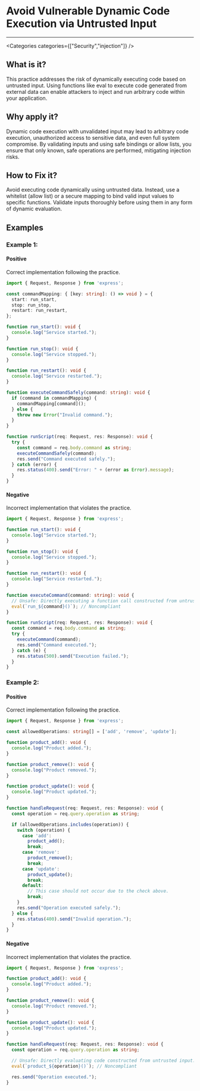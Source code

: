 

# Avoid Vulnerable Dynamic Code Execution via Untrusted Input

<Severity severity={SeverityLevels.CRITICAL} />

---

<Categories categories={["Security","injection"]} />

## What is it?
This practice addresses the risk of dynamically executing code based on untrusted input. Using functions like eval to execute code generated from external data can enable attackers to inject and run arbitrary code within your application.

## Why apply it?
Dynamic code execution with unvalidated input may lead to arbitrary code execution, unauthorized access to sensitive data, and even full system compromise. By validating inputs and using safe bindings or allow lists, you ensure that only known, safe operations are performed, mitigating injection risks.

## How to Fix it?
Avoid executing code dynamically using untrusted data. Instead, use a whitelist (allow list) or a secure mapping to bind valid input values to specific functions. Validate inputs thoroughly before using them in any form of dynamic evaluation.

## Examples

### Example 1:

<!-- #example -->

#### Positive

<!-- #example_positive_description -->
Correct implementation following the practice.

<!-- #example_positive_code -->
```ts
import { Request, Response } from 'express';

const commandMapping: { [key: string]: () => void } = {
  start: run_start,
  stop: run_stop,
  restart: run_restart,
};

function run_start(): void {
  console.log("Service started.");
}

function run_stop(): void {
  console.log("Service stopped.");
}

function run_restart(): void {
  console.log("Service restarted.");
}

function executeCommandSafely(command: string): void {
  if (command in commandMapping) {
    commandMapping[command]();
  } else {
    throw new Error("Invalid command.");
  }
}

function runScript(req: Request, res: Response): void {
  try {
    const command = req.body.command as string;
    executeCommandSafely(command);
    res.send("Command executed safely.");
  } catch (error) {
    res.status(400).send("Error: " + (error as Error).message);
  }
}
```

#### Negative

<!-- #example_negative_description -->
Incorrect implementation that violates the practice.

<!-- #example_negative_code -->
```ts
import { Request, Response } from 'express';

function run_start(): void {
  console.log("Service started.");
}

function run_stop(): void {
  console.log("Service stopped.");
}

function run_restart(): void {
  console.log("Service restarted.");
}

function executeCommand(command: string): void {
  // Unsafe: Directly executing a function call constructed from untrusted input.
  eval(`run_${command}()`); // Noncompliant
}

function runScript(req: Request, res: Response): void {
  const command = req.body.command as string;
  try {
    executeCommand(command);
    res.send("Command executed.");
  } catch (e) {
    res.status(500).send("Execution failed.");
  }
}
```

### Example 2:

<!-- #example -->

#### Positive

<!-- #example_positive_description -->
Correct implementation following the practice.

<!-- #example_positive_code -->
```ts
import { Request, Response } from 'express';

const allowedOperations: string[] = ['add', 'remove', 'update'];

function product_add(): void {
  console.log("Product added.");
}

function product_remove(): void {
  console.log("Product removed.");
}

function product_update(): void {
  console.log("Product updated.");
}

function handleRequest(req: Request, res: Response): void {
  const operation = req.query.operation as string;

  if (allowedOperations.includes(operation)) {
    switch (operation) {
      case 'add':
        product_add();
        break;
      case 'remove':
        product_remove();
        break;
      case 'update':
        product_update();
        break;
      default:
        // This case should not occur due to the check above.
        break;
    }
    res.send("Operation executed safely.");
  } else {
    res.status(400).send("Invalid operation.");
  }
}
```

#### Negative

<!-- #example_negative_description -->
Incorrect implementation that violates the practice.

<!-- #example_negative_code -->
```ts
import { Request, Response } from 'express';

function product_add(): void {
  console.log("Product added.");
}

function product_remove(): void {
  console.log("Product removed.");
}

function product_update(): void {
  console.log("Product updated.");
}

function handleRequest(req: Request, res: Response): void {
  const operation = req.query.operation as string;

  // Unsafe: Directly evaluating code constructed from untrusted input.
  eval(`product_${operation}()`); // Noncompliant

  res.send("Operation executed.");
}
```
